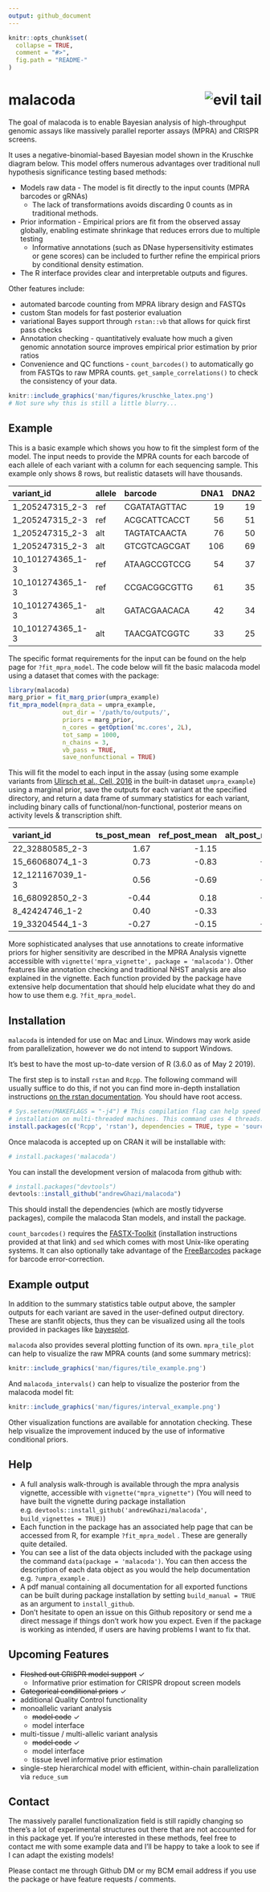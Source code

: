 ```yaml
---
output: github_document
---
```


<!-- README.md is generated from README.Rmd. Please edit that file -->

```r
knitr::opts_chunk$set(
  collapse = TRUE,
  comment = "#>",
  fig.path = "README-"
)
```

# malacoda <img src="man/figures/logo.png" align="right" title="evil tail"/>

The goal of malacoda is to enable Bayesian analysis of high-throughput genomic assays like massively parallel reporter assays (MPRA) and CRISPR screens.

It uses a negative-binomial-based Bayesian model shown in the Kruschke diagram below. This model offers numerous advantages over traditional null hypothesis significance testing based methods:  

* Models raw data - The model is fit directly to the input counts (MPRA barcodes or gRNAs)
    * The lack of transformations avoids discarding 0 counts as in traditional methods.
* Prior information - Empirical priors are fit from the observed assay globally, enabling estimate shrinkage that reduces errors due to multiple testing  
    * Informative annotations (such as DNase hypersensitivity estimates or gene scores) can be included to further refine the empirical priors by conditional density estimation.  
* The R interface provides clear and interpretable outputs and figures.

Other features include:  

* automated barcode counting from MPRA library design and FASTQs
* custom Stan models for fast posterior evaluation  
* variational Bayes support through `rstan::vb` that allows for quick first pass checks  
* Annotation checking - quantitatively evaluate how much a given genomic annotation source improves empirical prior estimation by prior ratios
* Convenience and QC functions - `count_barcodes()` to automatically go from FASTQs to raw MPRA counts. `get_sample_correlations()` to check the consistency of your data.

```r
knitr::include_graphics('man/figures/kruschke_latex.png')
# Not sure why this is still a little blurry...
```



## Example

This is a basic example which shows you how to fit the simplest form of the model. The input needs to provide the MPRA counts for each barcode of each allele of each variant with a column for each sequencing sample. This example only shows 8 rows, but realistic datasets will have thousands.

|variant_id       |allele |barcode      | DNA1| DNA2| RNA1| RNA2| RNA3| RNA4|
|:----------------|:------|:------------|----:|----:|----:|----:|----:|----:|
|1_205247315_2-3  |ref    |CGATATAGTTAC |   19|   19|    3|    0|   39|    4|
|1_205247315_2-3  |ref    |ACGCATTCACCT |   56|   51|   38|   19|   38|   46|
|1_205247315_2-3  |alt    |TAGTATCAACTA |   76|   50|   14|   44|   11|   20|
|1_205247315_2-3  |alt    |GTCGTCAGCGAT |  106|   69|   80|   32|  163|   57|
|10_101274365_1-3 |ref    |ATAAGCCGTCCG |   54|   37|   43|    2|   12|   24|
|10_101274365_1-3 |ref    |CCGACGGCGTTG |   61|   35|   18|    7|   19|   10|
|10_101274365_1-3 |alt    |GATACGAACACA |   42|   34|   29|   48|  194|  129|
|10_101274365_1-3 |alt    |TAACGATCGGTC |   33|   25|   14|    9|   11|  409|

The specific format requirements for the input can be found on the help page for `?fit_mpra_model`. The code below will fit the basic malacoda model using a dataset that comes with the package:

```r
library(malacoda)
marg_prior = fit_marg_prior(umpra_example)
fit_mpra_model(mpra_data = umpra_example,
               out_dir = '/path/to/outputs/',
               priors = marg_prior,
               n_cores = getOption('mc.cores', 2L),
               tot_samp = 1000,
               n_chains = 3,
               vb_pass = TRUE,
               save_nonfunctional = TRUE)
```

This will fit the model to each input in the assay (using some example variants from [Ulirsch et al., Cell, 2016](https://www.ncbi.nlm.nih.gov/pubmed/27259154) in the built-in dataset `umpra_example`) using a marginal prior, save the outputs for each variant at the specified directory, and return a data frame of summary statistics for each variant, including binary calls of functional/non-functional, posterior means on activity levels & transcription shift.

|variant_id       | ts_post_mean| ref_post_mean| alt_post_mean|is_functional | hdi_lower| hdi_upper|
|:----------------|------------:|-------------:|-------------:|:-------------|---------:|---------:|
|22_32880585_2-3  |         1.67|         -1.15|          0.52|TRUE          |      0.95|      2.32|
|15_66068074_1-3  |         0.73|         -0.83|         -0.10|FALSE         |     -0.15|      1.56|
|12_121167039_1-3 |         0.56|         -0.69|         -0.13|FALSE         |     -0.25|      1.26|
|16_68092850_2-3  |        -0.44|          0.18|         -0.26|FALSE         |     -1.15|      0.40|
|8_42424746_1-2   |         0.40|         -0.33|          0.07|FALSE         |     -0.12|      0.87|
|19_33204544_1-3  |        -0.27|         -0.15|         -0.42|FALSE         |     -0.91|      0.44|

More sophisticated analyses that use annotations to create informative priors for higher sensitivity are described in the MPRA Analysis vignette accessible with `vignette('mpra_vignette', package = 'malacoda')`. Other features like annotation checking and traditional NHST analysis are also explained in the vignette. Each function provided by the package have extensive help documentation that should help elucidate what they do and how to use them e.g. `?fit_mpra_model`.

## Installation

`malacoda` is intended for use on Mac and Linux. Windows may work aside from parallelization, however we do not intend to support Windows.

It's best to have the most up-to-date version of R (3.6.0 as of May 2 2019).

The first step is to install `rstan` and `Rcpp`. The following command will usually suffice to do this, if not you can find more in-depth installation instructions [on the rstan documentation](https://github.com/stan-dev/rstan/wiki/RStan-Getting-Started). You should have root access. 

```r
# Sys.setenv(MAKEFLAGS = "-j4") # This compilation flag can help speed up
# installation on multi-threaded machines. This command uses 4 threads.
install.packages(c('Rcpp', 'rstan'), dependencies = TRUE, type = 'source')
```

Once malacoda is accepted up on CRAN it will be installable with:

```r
# install.packages('malacoda')
```

You can install the development version of malacoda from github with:

```r
# install.packages("devtools")
devtools::install_github("andrewGhazi/malacoda")
```

This should install the dependencies (which are mostly tidyverse packages), compile the malacoda Stan models, and install the package.

`count_barcodes()` requires the [FASTX-Toolkit](http://hannonlab.cshl.edu/fastx_toolkit/index.html) (installation instructions provided at that link) and `sed` which comes with most Unix-like operating systems. It can also optionally take advantage of the [FreeBarcodes](https://github.com/hawkjo/freebarcodes) package for barcode error-correction.

## Example output

In addition to the summary statistics table output above, the sampler outputs for each variant are saved in the user-defined output directory. These are stanfit objects, thus they can be visualized using all the tools provided in packages like [bayesplot](http://mc-stan.org/users/interfaces/bayesplot). 

`malacoda` also provides several plotting function of its own. `mpra_tile_plot` can help to visualize the raw MPRA counts (and some summary metrics):

```r
knitr::include_graphics('man/figures/tile_example.png')
```

And `malacoda_intervals()` can help to visualize the posterior from the malacoda model fit:

```r
knitr::include_graphics('man/figures/interval_example.png')
```

Other visualization functions are available for annotation checking. These help visualize the improvement induced by the use of informative conditional priors.


## Help

* A full analysis walk-through is available through the mpra analysis vignette, accessible with `vignette("mpra_vignette")` (You will need to have built the vignette during package installation e.g. `devtools::install_github('andrewGhazi/malacoda', build_vignettes = TRUE)`)
* Each function in the package has an associated help page that can be accessed from R, for example `?fit_mpra_model` . These are generally quite detailed.
* You can see a list of the data objects included with the package using the command `data(package = 'malacoda')`. You can then access the description of each data object as you would the help documentation e.g. `?umpra_example` .
* A pdf manual containing all documentation for all exported functions can be built during package installation by setting `build_manual = TRUE` as an argument to `install_github`.
* Don't hesitate to open an issue on this Github repository or send me a direct message if things don't work how you expect. Even if the package is working as intended, if users are having problems I want to fix that.

## Upcoming Features

* ~~Fleshed out CRISPR model support~~ ✓
  + Informative prior estimation for CRISPR dropout screen models 
* ~~Categorical conditional priors~~ ✓
* additional Quality Control functionality
* monoallelic variant analysis
  + ~~model code~~ ✓ 
  + model interface
* multi-tissue / multi-allelic variant analysis 
  + ~~model code~~ ✓ 
  + model interface
  + tissue level informative prior estimation
* single-step hierarchical model with efficient, within-chain parallelization via `reduce_sum`

## Contact

The massively parallel functionalization field is still rapidly changing so there's a lot of experimental structures out there that are not accounted for in this package yet. If you're interested in these methods, feel free to contact me with some example data and I'll be happy to take a look to see if I can adapt the existing models!

Please contact me through Github DM or my BCM email address if you use the package or have feature requests / comments.
